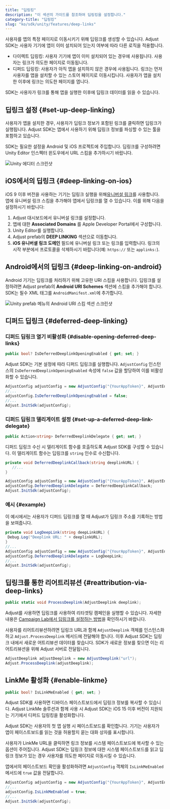 ```yaml
---
title: "딥링킹"
description: "이 섹션의 가이드를 참조하여 딥링킹을 설정합니다."
category-title: "딥링킹"
slug: "ko/sdk/unity/features/deep-links"
---
```


사용자를 앱의 특정 페이지로 이동시키기 위해 딥링크를 생성할 수 있습니다. Adjust SDK는 사용자 기기에 앱이 이미 설치되어 있는지 여부에 따라 다른 로직을 적용합니다.

-  다이렉트 딥링킹: 사용자 기기에 앱이 이미 설치되어 있는 경우에 사용됩니다. 사용자는 링크가 의도한 페이지로 이동됩니다.
-  디퍼드 딥링킹: 사용자가 아직 앱을 설치하지 않은 경우에 사용됩니다. 링크는 먼저 사용자를 앱을 설치할 수 있는 스토어 페이지로 이동시킵니다. 사용자가 앱을 설치한 이후에 링크는 의도한 페이지를 엽니다.

SDK는 사용자가 링크를 통해 앱을 실행한 이후에 딥링크 데이터를 읽을 수 있습니다.

## 딥링크 설정 {#set-up-deep-linking}

사용자가 앱을 설치한 경우, 사용자가 딥링크 정보가 포함된 링크를 클릭하면 딥링크가 실행됩니다. Adjust SDK는 앱에서 사용하기 위해 딥링크 정보를 파싱할 수 있는 툴을 포함하고 있습니다.

SDK는 필요한 설정을 Android 및 iOS 프로젝트에 주입합니다. 딥링크를 구성하려면 Unity Editor 인스펙터 윈도우에서 URL 스킴을 추가하시기 바랍니다.

![Unity 에디터 스크린샷](@images/unity/deep-links/1-editor.png)

## iOS에서의 딥링크 {#deep-linking-on-ios}

iOS 9 이후 버전을 사용하는 기기는 딥링크 실행을 위해[유니버설 링크](https://developer.apple.com/library/ios/documentation/General/Conceptual/AppSearch/UniversalLinks.html)를 사용합니다. 앱에 유니버설 링크 스킴을 추가해야 앱에서 딥링크를 열 수 있습니다. 이를 위해 다음을 설정하시기 바랍니다:

1. Adjust 대시보드에서 유니버설 링크를 설정합니다.
2. 앱에 대한 **Associated Domains** 를 Apple Developer Portal에서 구성합니다.
3. Unity Editor를 실행합니다.
4. Adjust prefab의 **DEEP LINKING** 섹션으로 이동합니다.
5. **iOS 유니버셜 링크 도메인** 필드에 유니버설 링크 또는 링크를 입력합니다. 링크의 시작 부분에서 프로토콜을 삭제하시기 바랍니다\(예: `https://` 또는 `applinks:`\).

## Android에서의 딥링크 {#deep-linking-on-android}

Android 기기는 딥링크를 처리하기 위해 고유한 URI 스킴을 사용합니다. 딥링크를 설정하려면 Adjust prefab의 **Android URI Schemes** 섹션에 스킴을 추가해야 합니다. SDK는 필수 XML 태그를 `AndroidManifest.xml`에 추가합니다.

![Unity prefab 메뉴의 Android URI 스킴 섹션 스크린샷](@images/unity/deep-links/2-uri-schemes.png)

## 디퍼드 딥링크 {#deferred-deep-linking}

### 디퍼드 딥링크 열기 비활성화 {#disable-opening-deferred-deep-links}

<CodeBlock title="속성 선언">

```cs
public bool? IsDeferredDeeplinkOpeningEnabled { get; set; }
```

</CodeBlock>

Adjust SDK는 기본 설정에 따라 디퍼드 딥링크를 실행합니다. `AdjustConfig` 인스턴스의 `IsDeferredDeeplinkOpeningEnabled` 속성에 `false` 값을 할당하여 이를 비활성화할 수 있습니다.

```cs
AdjustConfig adjustConfig = new AdjustConfig("{YourAppToken}", AdjustEnvironment.Sandbox);
//...
adjustConfig.IsDeferredDeeplinkOpeningEnabled = false;
//...
Adjust.InitSdk(adjustConfig);
```

### 디퍼드 딥링크 델리게이트 설정 {#set-up-a-deferred-deep-link-delegate}

<CodeBlock title="속성 선언">

```cs
public Action<string> DeferredDeeplinkDelegate { get; set; }
```

</CodeBlock>

디퍼드 딥링크 수신 시 델리게이트 함수를 호출하도록 Adjust SDK를 구성할 수 있습니다. 이 델리게이트 함수는 딥링크를 `string` 인수로 수신합니다.

```cs
private void DeferredDeeplinkCallback(string deeplinkURL) {
   //...
}

AdjustConfig adjustConfig = new AdjustConfig("{YourAppToken}", AdjustEnvironment.Sandbox);
adjustConfig.DeferredDeeplinkDelegate = DeferredDeeplinkCallback;
Adjust.InitSdk(adjustConfig);
```

### 예시 {#example}

이 예시에서는 사용자가 디퍼드 딥링크를 열 때 Adjust가 딥링크 주소를 기록하는 방법을 보여줍니다.

```cs
private void LogDeepLink(string deepLinkURL) {
 Debug.Log("Deeplink URL: " + deeplinkURL);
}
//...
AdjustConfig adjustConfig = new AdjustConfig("{YourAppToken}", AdjustEnvironment.Sandbox);
adjustConfig.DeferredDeeplinkDelegate = LogDeepLink;
//...
Adjust.InitSdk(adjustConfig);
```

## 딥링크를 통한 리어트리뷰션 {#reattribution-via-deep-links}

<CodeBlock title="메서드 서명">

```cs
public static void ProcessDeeplink(AdjustDeeplink deeplink);
```

</CodeBlock>

Adjust를 사용하면 딥링크를 사용하여 리타겟팅 캠페인을 실행할 수 있습니다. 자세한 내용은 [Campaign Lab에서 딥링크를 설정하는 방법](https://help.adjust.com/ko/article/deep-links)을 확인하시기 바랍니다.

사용자를 리어트리뷰션하려면 딥링크 URL과 함께 `AdjustDeeplink` 객체를 인스턴스화하고 `Adjust.ProcessDeeplink` 메서드에 전달해야 합니다. 이후 Adjust SDK는 딥링크 내에서 새로운 어트리뷰션 데이터를 찾습니다. SDK가 새로운 정보를 찾으면 이는 리어트리뷰션을 위해 Adjust 서버로 전달됩니다.

```cs
AdjustDeeplink adjustDeeplink = new AdjustDeeplink("url");
Adjust.ProcessDeeplink(adjustDeeplink);
```

## LinkMe 활성화 {#enable-linkme}

<CodeBlock title="메서드 서명">

```cs
public bool? IsLinkMeEnabled { get; set; }
```

</CodeBlock>

Adjust SDK를 사용하면 디바이스 페이스트보드에서 딥링크 정보를 복사할 수 있습니다. Adjust LinkMe 솔루션과 함께 사용 시 Adjust SDK는 iOS 15 이후 버전이 지원되는 기기에서 디퍼드 딥링킹을 활성화합니다.

<Callout type="important">

Adjust SDK는 사용자의 첫 앱 실행 시 페이스트보드를 확인합니다. 기기는 사용자가 앱이 페이스트보드를 읽는 것을 허용할지 묻는 대화 상자를 표시합니다.

</Callout>

사용자가 LinkMe URL을 클릭하면 링크 정보를 시스템 페이스트보드에 복사할 수 있는 옵션이 주어집니다. Adjust SDK는 딥링크 정보에 대한 시스템 페이스트보드를 읽고 딥링크 정보가 있는 경우 사용자를 의도한 페이지로 이동시킬 수 있습니다.

앱에서의 페이스트보드 확인을 활성화하려면 `AdjustConfig` 객체의 `IsLinkMeEnabled` 메서드에 `true` 값을 전달합니다.

```cs
AdjustConfig adjustConfig = new AdjustConfig("{YourAppToken}", AdjustEnvironment.Sandbox, true);
//...
adjustConfig.IsLinkMeEnabled = true;
//...
Adjust.InitSdk(adjustConfig);
```
